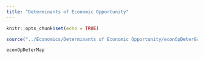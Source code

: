 ```yaml
---
title: "Determinants of Economic Opportunity"
---
```


```r
knitr::opts_chunk$set(echo = TRUE)
```

```r
source("../Economics/Determinants of Economic Opportunity/econOpDeterGraphics.R", local = knitr::knit_global())

```

```r
econOpDeterMap

```